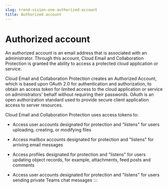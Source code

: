 ```yaml
---
slug: trend-vision-one-authorized-account
title: Authorized account
---
```

# Authorized account

An authorized account is an email address that is associated with an administrator. Through this account, Cloud Email and Collaboration Protection is granted the ability to access a protected cloud application or service.

Cloud Email and Collaboration Protection creates an Authorized Account, which is based upon OAuth 2.0 for authentication and authorization, to obtain an access token for limited access to the cloud application or service on administrators' behalf without requiring their passwords. OAuth is an open authorization standard used to provide secure client application access to server resources.

Cloud Email and Collaboration Protection uses access tokens to:

- Access user accounts designated for protection and "listens" for users uploading, creating, or modifying files

- Access mailbox accounts designated for protection and "listens" for arriving email messages

- Access profiles designated for protection and "listens" for users updating object records, for example, attachments, feed posts and comments

- Access user accounts designated for protection and "listens" for users sending private Teams chat messages
:::
